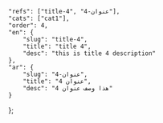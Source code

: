 ---
---
    "refs": ["title-4", "عنوان-4"],
	"cats": ["cat1"],
	"order": 4,
	"en": {
		"slug": "title-4",
        "title": "title 4",
		"desc": "this is title 4 description"
	},
	"ar": {
		"slug": "عنوان-4",
        "title": "عنوان 4",
		"desc": "هذا وصف عنوان 4"
	}
};